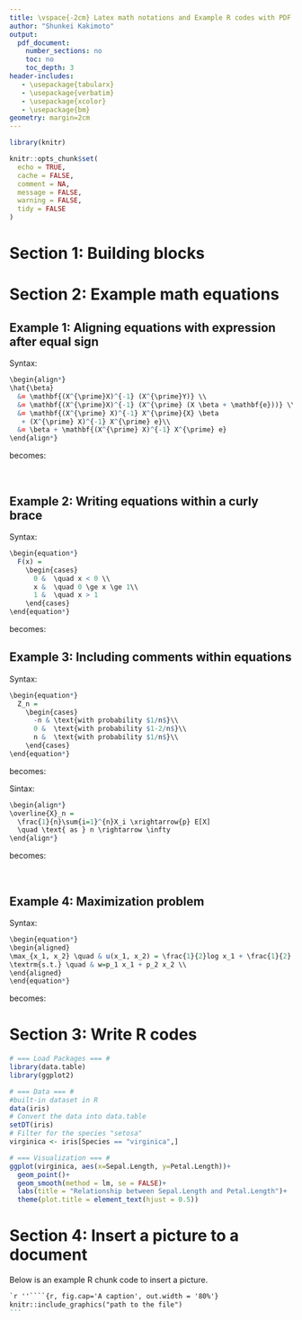 ```yaml
---
title: \vspace{-2cm} Latex math notations and Example R codes with PDF output
author: "Shunkei Kakimoto"
output:
  pdf_document:
    number_sections: no
    toc: no
    toc_depth: 3
header-includes:
   - \usepackage{tabularx}    
   - \usepackage{verbatim}    
   - \usepackage{xcolor}    
   - \usepackage{bm}
geometry: margin=2cm
---
```

<!-- extra_dependencies: ["titling", "tabularx", "verbatim", "xcolor", "bm"] -->

<!-- new command -->
<!-- \newcommand{\gfcb}[1]{%
    \fcolorbox{white}{gray!10!}{\quad\strut #1\quad}
    } % gfcb := gray fcolorbox
\newcommand{\cop}[1]{%
    \gfcb{\texttt{\detokenize{#1}}} 
    \ensuremath{\quad\longrightarrow\quad #1}
    } % cop := code outpu -->


```r
library(knitr)

knitr::opts_chunk$set(
  echo = TRUE,
  cache = FALSE,
  comment = NA,
  message = FALSE,
  warning = FALSE,
  tidy = FALSE
)
```

<!-- # Objective
+ To show you can use Rmarkdown file with latex notation. 
+ To introduce some useful latex math notation to write math equations. 
+ For further basic information about how to use Rmarkdown, please refer [\textcolor{blue}{this}](https://www.rstudio.com/wp-content/uploads/2015/02/rmarkdown-cheatsheet.pdf). -->
 
# Section 1: Building blocks

\newsavebox{\pmat}
\savebox{\pmat}{$\displaystyle\begin{pmatrix}
1 & 2 & 3 \\
4 & 5 & 6 \\
\end{pmatrix}$} 

\newsavebox{\pmatcode}
\begin{SaveVerbatim}{pmatcode}
\begin{pmatrix}
  1 & 2 & 3 \\
  4 & 5 & 6 \\
\end{pmatrix}
\end{SaveVerbatim}

\newsavebox{\bmat}
\savebox{\bmat}{$\displaystyle\begin{bmatrix}
\beta_0 \\
\beta_1 \\
\beta_2 \\
\end{bmatrix}$}

\begin{SaveVerbatim}{bmatcode}
\begin{bmatrix}
  \beta_0 \\
  \beta_1 \\
  \beta_2 \\
\end{bmatrix}
\end{SaveVerbatim}

<!-- \begin{center} -->
\renewcommand\arraystretch{2}
<!-- \hspace*{-0.4in} -->
\begin{tabular}{|>{$\displaystyle}l<{$}|l|>{\footnotesize}>{\raggedright\arraybackslash}p{3in}|}
\omit\,\textbf{Goal}&\omit \textbf{\,How to get it}\hfill &\omit\textbf{\,Notes} \\
\hline
\alpha, \beta, \omega, \Omega &
\begin{BVerbatim}
\alpha, \beta, \omega, \Omega 
\end{BVerbatim}
& Spell names of Greek letters. \\
\hline
\bar X, \hat\beta, \tilde\beta &
\begin{BVerbatim}
\bar X, \hat\beta, \tilde\beta
\end{BVerbatim}
& Can't do stats without $\bar X$. Can't do econometrics without $\hat\beta$! \\
\hline 
\mathbf{X}, \boldsymbol{\beta} &
\begin{BVerbatim}
\mathbf{X}, \boldsymbol{\beta}
\end{BVerbatim}
& Bold math symbols. To make Latin-letters bold, you can use
\begin{BVerbatim} 
\boldsymbol
\end{BVerbatim}
 from "bm" package:
\begin{BVerbatim} 
\usepackage{bm} 
\end{BVerbatim}
\\
\hline 
\sigma^2 &
\begin{BVerbatim}
\sigma^2 
\end{BVerbatim}
& Superscripts. \\
\hline
\sim &
\begin{BVerbatim}
\sim
\end{BVerbatim}
& For example, $X \sim N(0, 1)$\\
\hline
\succ, \succsim&
\begin{BVerbatim}
\succ, \succsim
\end{BVerbatim}
& Preference relations in micro\\
\hline
\xrightarrow{p}, \xrightarrow{d}&
\begin{BVerbatim}
\xrightarrow{p}, \xrightarrow{d}
\end{BVerbatim}
& Convergence in probability, and convergence in distribution \\
\hline
\ge, \leq, >, <&
\begin{BVerbatim}
\ge, \leq, >, <
\end{BVerbatim}
& Inequality \\
\hline
X_i, \sigma_{ij} & \begin{BVerbatim}
X_i, \sigma_{ij} 
\end{BVerbatim}
& Subscripts. When a sub(super)script has more than one symbol, like the $ij$, braces around it are needed to say where the sub(super)script ends. \\
\hline
\sum_{i=1}^n X_i  & \begin{BVerbatim}
\sum_{i=1}^n X_i 
\end{BVerbatim}
& Summation.   \\
\hline
\prod_{i=1}^n X_i  & \begin{BVerbatim}
\prod_{i=1}^n X_i 
\end{BVerbatim}
& Products.\\
\hline
\int_{x=-\infty}^\infty x\,dx  & \begin{BVerbatim}
\int_{x=-\infty}^\infty x\,dx
\end{BVerbatim}
& Integrals. \\
\hline
\frac{1}{1-\beta}  & \begin{BVerbatim}
\frac{1}{1 - \beta}
\end{BVerbatim}
& Fractions. Braces enclose numerator and denominator. \\
\hline 
\frac{\partial f(x,y)}{\partial x} & \begin{BVerbatim}
\frac{\partial f(x,y)}{\partial x} 
\end{BVerbatim} 
& Partial derivative. \\
\hline
\log(x), \exp(x)  & \begin{BVerbatim}
\log(x), \exp(x) 
\end{BVerbatim}
& Named functions. Looks better if you don't omit the \verb|\|.\\
\hline
\sqrt{V+1}  & \begin{BVerbatim}
\sqrt{V+1} 
\end{BVerbatim}
& Square root.\\
\hline
\usebox{\pmat} &
 \BUseVerbatim[baseline=c]{pmatcode} & Matrices.\rule[-0.25in]{0pt}{0.6in}\\
\hline 
\usebox{\bmat} & \BUseVerbatim[baseline=c]{bmatcode} & Matrices.\rule[-0.33in]{0pt}{0.8in}\\
\hline
\end{tabular}
<!-- \enlargethispage{0.25in} -->

\newpage

# Section 2: Example math equations
## Example 1: Aligning equations with expression after equal sign
Syntax:
```r
\begin{align*}
\hat{\beta} 
  &= \mathbf{(X^{\prime}X)^{-1} (X^{\prime}Y)} \\
  &= \mathbf{(X^{\prime}X)^{-1} (X^{\prime} (X \beta + \mathbf{e}))} \\
  &= \mathbf{(X^{\prime} X)^{-1} X^{\prime}{X} \beta 
   + (X^{\prime} X)^{-1} X^{\prime} e}\\ 
  &= \beta + \mathbf{(X^{\prime} X)^{-1} X^{\prime} e}
\end{align*}
````
becomes:
\begin{align*}
\hat{\beta} 
  &= \mathbf{(X^{\prime}X)^{-1} (X^{\prime}Y)} \\
  &= \mathbf{(X^{\prime}X)^{-1} (X^{\prime} (X \beta + \mathbf{e}))} \\
  &= \mathbf{(X^{\prime} X)^{-1} X^{\prime}{X} \beta 
   + (X^{\prime} X)^{-1} X^{\prime} e}\\ 
  &= \beta + \mathbf{(X^{\prime} X)^{-1} X^{\prime} e}
\end{align*}



\

## Example 2: Writing equations within a curly brace
Syntax:
```r
\begin{equation*}
  F(x) =
    \begin{cases}
      0 &  \quad x < 0 \\
      x &  \quad 0 \ge x \ge 1\\
      1 &  \quad x > 1
    \end{cases}       
\end{equation*}
```
becomes:
\begin{equation*}
  F(x) =
    \begin{cases}
      0 & x < 0 \\
      x & 0 \ge x \ge 1\\
      1 & x > 1
    \end{cases}   
\end{equation*}

\newpage

## Example 3: Including comments within equations
Syntax:
```r
\begin{equation*}
  Z_n =
    \begin{cases}
      -n & \text{with probability $1/n$}\\
      0 &  \text{with probability $1-2/n$}\\
      n &  \text{with probability $1/n$}\\
    \end{cases}       
\end{equation*}
```
becomes:
\begin{equation*}
  Z_n =
    \begin{cases}
      -n & \text{with probability $1/n$}\\
      0 &  \text{with probability $1-2/n$}\\
      n &  \text{with probability $1/n$}\\
    \end{cases}       
\end{equation*}

Sintax:
```r
\begin{align*}
\overline{X}_n = 
  \frac{1}{n}\sum{i=1}^{n}X_i \xrightarrow{p} E[X] 
  \quad \text{ as } n \rightarrow \infty
\end{align*}
```
becomes:
\begin{align*}
\overline{X}_n = \frac{1}{n}\sum_{i=1}^{n}X_i \xrightarrow{p} E[X] \quad \text{ as } n \rightarrow \infty
\end{align*}

\

## Example 4: Maximization problem
Syntax:
```r
\begin{equation*}
\begin{aligned}
\max_{x_1, x_2} \quad & u(x_1, x_2) = \frac{1}{2}log x_1 + \frac{1}{2} log x_2 \\
\textrm{s.t.} \quad & w=p_1 x_1 + p_2 x_2 \\
\end{aligned}
\end{equation*}
```
becomes:
\begin{equation*}
\begin{aligned}
\max_{x_1, x_2} \quad & u(x_1, x_2) = \frac{1}{2}log x_1 + \frac{1}{2} log x_2 \\
\textrm{s.t.} \quad & w=p_1 x_1 + p_2 x_2 \\
\end{aligned}
\end{equation*}

\newpage 

# Section 3: Write R codes

```r
# === Load Packages === #
library(data.table)
library(ggplot2)

# === Data === #
#built-in dataset in R
data(iris) 
# Convert the data into data.table
setDT(iris)
# Filter for the species "setosa" 
virginica <- iris[Species == "virginica",]
```

```r
# === Visualization === #
ggplot(virginica, aes(x=Sepal.Length, y=Petal.Length))+
  geom_point()+
  geom_smooth(method = lm, se = FALSE)+
  labs(title = "Relationship between Sepal.Length and Petal.Length")+
  theme(plot.title = element_text(hjust = 0.5))
```


# Section 4: Insert a picture to a document
Below is an example R chunk code to insert a picture. 
````markdown
`r ''````{r, fig.cap='A caption', out.width = '80%'}
knitr::include_graphics("path to the file")
```
````